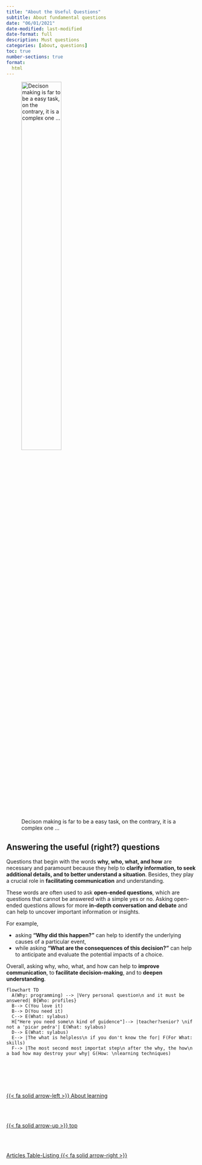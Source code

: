 ```yaml
---
title: "About the Useful Questions"
subtitle: About fundamental questions
date: "06/01/2021"
date-modified: last-modified
date-format: full
description: Must questions
categories: [about, questions]
toc: true
number-sections: true
format:
  html
---
```


![Decison making is far to be a easy task, on the contrary, it is a complex one ...](/images/home/decisionmaking.png){width=50%}

## Answering the useful (right?) questions
Questions that begin with the words **why, who, what, and how** are necessary and paramount because they help to **clarify information, to seek additional details, and to better understand a situation**. Besides, they play a crucial role in **facilitating communication** and understanding.

These words are often used to ask **open-ended questions**, which are questions that cannot be answered with a simple yes or no. Asking open-ended questions allows for more **in-depth conversation and debate** and can help to uncover important information or insights.

For example, 

- asking **"Why did this happen?"** can help to identify the underlying causes of a particular event,
- while asking **"What are the consequences of this decision?"** can help to anticipate and evaluate the potential impacts of a choice. 

Overall, asking why, who, what, and how can help to **improve communication**, to **facilitate decision-making**, and to **deepen understanding**.

<div class="mermaidContent">

```mermaid
flowchart TD
  A(Why: programming) --> |Very personal question\n and it must be answered| B{Who: profiles}
  B--> C(You love it) 
  B--> D(You need it)
  C--> E(What: sylabus)
  H["Here you need some\n kind of guidence"]--> |teacher?senior? \nif not a 'picar pedra'| E(What: sylabus)
  D--> E(What: sylabus)
  E--> |The what is helpless\n if you don't know the for| F(For What: skills)
  F--> |The most second most importat step\n after the why, the how\n a bad how may destroy your why| G(How: \nlearning techniques)
```

</div><!--- navLinks -->
<br><br>
<div class=row>
<br>
<div class='column left previous'>
<br>
[{{< fa solid arrow-left >}} About learning](/about/about-learning-intro.qmd)
<br>
</div>
<br>
<div class='column center'>
<br>
[{{< fa solid arrow-up >}} top](#top)
<br>
</div>
<br>
<div class='column right next'>
<br>
[Articles Table-Listing  {{< fa solid arrow-right >}}](/about/about-listing-table.qmd)
<br>
</div>
<br>
</div>
